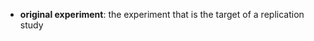 <!-- TODO put better this glossary maybe using the https://debruine.github.io/quarto-glossary/ package -->

- **original experiment**: the experiment that is the target of a replication study
